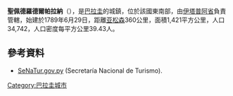 {{Coord|26|50|S|56|12|W|display=title}}

'''聖佩德羅德爾帕拉納'''（{{lang-es|San Pedro del Paraná}}），是[[巴拉圭|巴拉圭]]的城鎮，位於該國東南部，由[[伊塔普阿省|伊塔普阿省]]負責管轄，始建於1789年6月29日，距離[[亚松森|亚松森]]360公里，面積1,421平方公里，人口34,742，人口密度每平方公里39.43人。

==參考資料==
* [http://www.senatur.gov.py/ SeNaTur.gov.py] {{Wayback|url=http://www.senatur.gov.py/ |date=20150520071223 }} (Secretaría Nacional de Turismo).

{{Paraguay-geo-stub}}
[[Category:巴拉圭城市|Category:巴拉圭城市]]